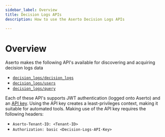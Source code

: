 ```yaml
---
sidebar_label: Overview
title: Decision Logs APIs
description: How to use the Aserto Decision Logs APIs

---
```


# Overview

Aserto makes the following API's available for discovering and acquiring decision logs data
* [`decision_logs/decision_logs`](/docs/decision-logs-guide/api/decision_logs)
* [`decision_logs/users`](/docs/decision-logs-guide/api/users)
* [`decision_logs/query`](/docs/decision-logs-guide/api/query)

Each of these API's supports JWT authentication (logged onto Aserto) and an
[API key](/docs/decision-logs-guide/console#decision-logs-api-key). Using the API key creates a least-privileges 
context, making it suitable for automated tools. Making use of the API key requires the following headers:
- `Aserto-Tenant-ID: <Tenant-ID>`
- `Authorization: basic <Decision-Logs-API-Key>`
